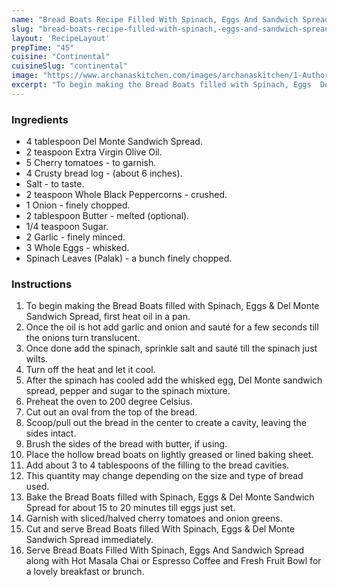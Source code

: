 ---
name: "Bread Boats Recipe Filled With Spinach, Eggs And Sandwich Spread"
slug: "bread-boats-recipe-filled-with-spinach,-eggs-and-sandwich-spread"
layout: 'RecipeLayout'
prepTime: "45"
cuisine: "Continental"
cuisineSlug: "continental"
image: "https://www.archanaskitchen.com/images/archanaskitchen/1-Author/Madhuli_Ajay/2-Main-Bread_boats_filled_with_spinach_eggs_Del_Monte_Sandwich_spread_3.jpg"
excerpt: "To begin making the Bread Boats filled with Spinach, Eggs  Del Monte Sandwich Spread, first heat oil in a pan"
---

### Ingredients

- 4 tablespoon Del Monte Sandwich Spread.
- 2 teaspoon Extra Virgin Olive Oil.
- 5 Cherry tomatoes - to garnish.
- 4 Crusty bread log - (about 6 inches).
- Salt - to taste.
- 2 teaspoon Whole Black Peppercorns - crushed.
- 1 Onion - finely chopped.
- 2 tablespoon Butter - melted (optional).
- 1/4 teaspoon Sugar.
- 2 Garlic - finely minced.
- 3 Whole Eggs - whisked.
- Spinach Leaves (Palak) - a bunch finely chopped.

### Instructions

1. To begin making the Bread Boats filled with Spinach, Eggs & Del Monte Sandwich Spread, first heat oil in a pan.
1. Once the oil is hot add garlic and onion and sauté for a few seconds till the onions turn translucent.
1. Once done add the spinach, sprinkle salt and sauté till the spinach just wilts.
1. Turn off the heat and let it cool.
1. After the spinach has cooled add the whisked egg, Del Monte sandwich spread, pepper and sugar to the spinach mixture.
1. Preheat the oven to 200 degree Celsius.
1. Cut out an oval from the top of the bread.
1. Scoop/pull out the bread in the center to create a cavity, leaving the sides intact.
1. Brush the sides of the bread with butter, if using.
1. Place the hollow bread boats on lightly greased or lined baking sheet.
1. Add about 3 to 4 tablespoons of the filling to the bread cavities.
1. This quantity may change depending on the size and type of bread used.
1. Bake the Bread Boats filled with Spinach, Eggs & Del Monte Sandwich Spread  for about 15 to 20 minutes till eggs just set.
1. Garnish with sliced/halved cherry tomatoes and onion greens.
1. Cut and serve Bread Boats filled With Spinach, Eggs & Del Monte Sandwich Spread immediately.
1. Serve Bread Boats Filled With Spinach, Eggs And Sandwich Spread along with Hot Masala Chai or Espresso Coffee  and Fresh Fruit Bowl for a lovely breakfast or brunch.
